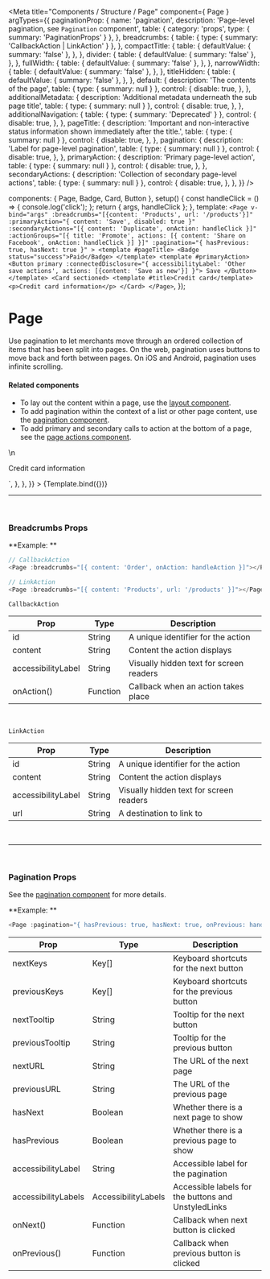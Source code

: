 
<Meta
  title="Components / Structure / Page"
  component={ Page }
  argTypes={{
    paginationProp: {
      name: 'pagination',
      description: 'Page-level pagination, see `Pagination` component',
      table: {
        category: 'props',
        type: { summary: 'PaginationProps' }
      },
    },
    breadcrumbs: {
      table: {
        type: { summary: 'CallbackAction | LinkAction' }
      },
    },
    compactTitle: {
      table: { defaultValue: { summary: 'false' }, },
    },
    divider: {
      table: { defaultValue: { summary: 'false' }, },
    },
    fullWidth: {
      table: { defaultValue: { summary: 'false' }, },
    },
    narrowWidth: {
      table: { defaultValue: { summary: 'false' }, },
    },
    titleHidden: {
      table: { defaultValue: { summary: 'false' }, },
    },
    default: {
      description: 'The contents of the page',
      table: { type: { summary: null } },
      control: {
        disable: true,
      },
    },
    additionalMetadata: {
      description: 'Additional metadata underneath the sub page title',
      table: { type: { summary: null } },
      control: {
        disable: true,
      },
    },
    additionalNavigation: {
      table: { type: { summary: 'Deprecated' } },
      control: {
        disable: true,
      },
    },
    pageTitle: {
      description: 'Important and non-interactive status information shown immediately after the title.',
      table: { type: { summary: null } },
      control: {
        disable: true,
      },
    },
    pagination: {
      description: 'Label for page-level pagination',
      table: { type: { summary: null } },
      control: {
        disable: true,
      },
    },
    primaryAction: {
      description: 'Primary page-level action',
      table: { type: { summary: null } },
      control: {
        disable: true,
      },
    },
    secondaryActions: {
      description: 'Collection of secondary page-level actions',
      table: { type: { summary: null } },
      control: {
        disable: true,
      },
    },
  }}
/>

  components: { Page, Badge, Card, Button },
  setup() {
    const handleClick = () => {
      console.log('click');
    };
    return { args, handleClick };
  },
  template: `
    <Page
      v-bind="args"
      :breadcrumbs="[{content: 'Products', url: '/products'}]"
      :primaryAction="{ content: 'Save', disabled: true }"
      :secondaryActions="[{ content: 'Duplicate', onAction: handleClick }]"
      :actionGroups="[{ title: 'Promote', actions: [{ content: 'Share on Facebook', onAction: handleClick }] }]"
      :pagination="{ hasPrevious: true, hasNext: true }"
    >
      <template #pageTitle>
        <Badge status="success">Paid</Badge>
      </template>
      <template #primaryAction>
        <Button primary :connectedDisclosure="{ accessibilityLabel: 'Other save actions', actions: [{content: 'Save as new'}] }">
          Save
        </Button>
      </template>
      <Card sectioned>
        <template #title>Credit card</template>
        <p>Credit card information</p>
      </Card>
    </Page>
  `,
});

# Page

Use pagination to let merchants move through an ordered collection of items that has been split into pages. On the web, pagination uses buttons to move back and forth between pages. On iOS and Android, pagination uses infinite scrolling.

#### **Related components**

- To lay out the content within a page, use the [layout component](?path=/docs/components-structure-layout).
- To add pagination within the context of a list or other page content, use the [pagination component](?path=/docs/components-navigation-pagination).
- To add primary and secondary calls to action at the bottom of a page, see the [page actions component](?path=/docs/components-structure-page-actions).

<Canvas>
  <Story
    name="Page"
    inline={false}
    height="250px"
    args={{
      fullWidth: true,
      narrowWidth: false,
      title: '3/4 inch Leather pet collar',
      subtitle: 'Perfect for any pet',
      compactTitle: false,
      titleHidden: false,
      divider: false,
    }}
    parameters={{
      docs: {
        source: {
          code: dedent`
            <Page
              :breadcrumbs="[{content: 'Products', url: '/products'}]"
              :primaryAction="{ content: 'Save', disabled: true }"
              :secondaryActions="[{ content: 'Duplicate', onAction: handleClick }]"
              :actionGroups="[{ title: 'Promote', actions: [{ content: 'Share on Facebook', onAction: handleClick }] }]"
              :pagination="{ hasPrevious: true, hasNext: true }"
            >
              <template #pageTitle>
                <Badge status="success">Paid</Badge>
              </template>
              <template #primaryAction>
                <Button primary :connectedDisclosure="{ accessibilityLabel: 'Other save actions', actions: [{content: 'Save as new'}] }">
                  Save
                </Button>
              </template>\n
              <Card sectioned>
                <template #title>Credit card</template>
                <p>Credit card information</p>
              </Card>
            </Page>
          `,
        },
      },
    }}
  >
    {Template.bind({})}
  </Story>
</Canvas>

<ArgsTable story="Page" />

---
<br/>

### **Breadcrumbs Props**

**Example: **

```javascript
// CallbackAction
<Page :breadcrumbs="[{ content: 'Order', onAction: handleAction }]"></Page>

// LinkAction
<Page :breadcrumbs="[{ content: 'Products', url: '/products' }]"></Page>
```

`CallbackAction`

| Prop             | Type                          | Description                                                                                        |
| ---------------- | ----------------------------- | -------------------------------------------------------------------------------------------------- |
| id                  | String   | A unique identifier for the action          |
| content             | String   | Content the action displays |
| accessibilityLabel  | String   | Visually hidden text for screen readers                                   |
| onAction()          | Function | Callback when an action takes place                                   |

<br/>

`LinkAction`

| Prop             | Type                          | Description                                                                                        |
| ---------------- | ----------------------------- | -------------------------------------------------------------------------------------------------- |
| id                  | String   | A unique identifier for the action          |
| content             | String   | Content the action displays |
| accessibilityLabel  | String   | Visually hidden text for screen readers                                   |
| url                 | String   | A destination to link to                                   |

<br/>

---
<br/>

### **Pagination Props**

See the [pagination component](?path=/docs/components-navigation-pagination) for more details.

**Example: **

```javascript
<Page :pagination="{ hasPrevious: true, hasNext: true, onPrevious: handlePrevious, onNext: handleNext }"></Page>
```

| Prop             | Type                          | Description                                                                                        |
| ---------------- | ----------------------------- | -------------------------------------------------------------------------------------------------- |
| nextKeys              | Key[]     | Keyboard shortcuts for the next button          |
| previousKeys          | Key[]     | Keyboard shortcuts for the previous button      |
| nextTooltip           | String    | Tooltip for the next button                     |
| previousTooltip       | String    | Tooltip for the previous button                 |
| nextURL               | String    | The URL of the next page                 |
| previousURL           | String    | The URL of the previous page                 |
| hasNext               | Boolean   | Whether there is a next page to show                 |
| hasPrevious           | Boolean   | Whether there is a previous page to show                 |
| accessibilityLabel    | String    | Accessible label for the pagination                 |
| accessibilityLabels   | AccessibilityLabels  | Accessible labels for the buttons and UnstyledLinks                |
| onNext()          | Function | Callback when next button is clicked                                   |
| onPrevious()          | Function | Callback when previous button is clicked                                   |
